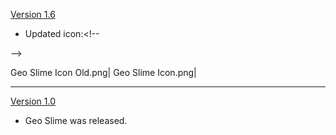 {{Change History/Header}}
[[Version 1.6]]
* Updated icon:<!--
--><gallery>
Geo Slime Icon Old.png|{{Color|Old}}
Geo Slime Icon.png|{{Color|New}}
</gallery>
----
[[Version 1.0]]
* Geo Slime was released.